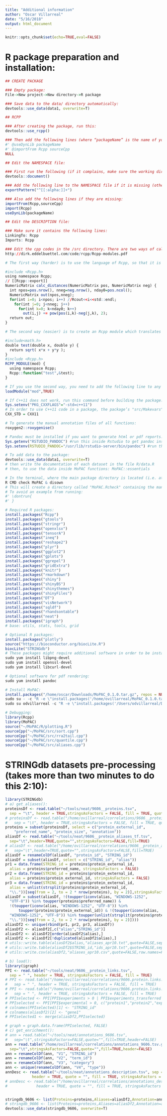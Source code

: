 ```yaml
---
title: "Additional information"
author: "Oscar Villarreal"
date: "5/16/2018"
output: html_document
---
```


```r
knitr::opts_chunk$set(echo=TRUE,eval=FALSE)
```

# R package preparation and installation:

```r
## CREATE PACKAGE

### Empty package:
File->New project->New directory->R package

### Save data to the data/ directory automatically:
devtools::use_data(data1, overwrite=T)

## RCPP

### After creating the package, run this:
devtools::use_rcpp()

### Then add the following lines (where “packageName” is the name of your package) in any R script which is inside the R/ directory (e.g. main.R):
#' @useDynLib packageName
#' @importFrom Rcpp sourceCpp
NULL

## Edit the NAMESPACE file:

### First run the following (if it complains, make sure the working directory is set to the package directory, delete the NAMESPACE file and retry):
devtools::document()

### Add the following line to the NAMESPACE file if it is missing (otherwise the files in the R/ directory will not load):
exportPattern("^[[:alpha:]]+")

### Also add the following lines if they are missing:
importFrom(Rcpp,sourceCpp)
import(Rcpp)
useDynLib(packageName)

## Edit the DESCRIPTION file:

### Make sure it contains the following lines:
LinkingTo: Rcpp
Imports: Rcpp

### Edit the cpp codes in the /src directory. There are two ways of calling cpp code from an R script:
http://dirk.eddelbuettel.com/code/rcpp/Rcpp-modules.pdf 

# The first way (harder) is to use the language of Rcpp, so that it is automatically exported to any R script, for example in the following program:

#include <Rcpp.h>
using namespace Rcpp;
// [[Rcpp::export]]
NumericMatrix calc_distances(NumericMatrix pos, NumericMatrix neg) {
  int npos=pos.nrow(), nneg=neg.nrow(), nday0=pos.ncol();
  NumericMatrix out(npos,nneg);
  for(int i=0; i<npos; i++) //Rcout<<i<<std::endl;
    for(int j=0; j<nneg; j++)
      for(int k=0; k<nday0; k++)
        out(i,j) += pow(pos(i,k)-neg(j,k), 2);
  return out;
}

# The second way (easier) is to create an Rcpp module which translates specific functions to the language of Rcpp automatically (i.e. the function which you can call from any R script), for example in the following program:

#include<math.h>
double test(double x, double y) {
  return sqrt( x*x + y*y );
}
#include <Rcpp.h>
RCPP_MODULE(mod) {
  using namespace Rcpp;
  Rcpp::function("test",&test);
}

# If you use the second way, you need to add the following line to any R script which is inside the R/ directory (e.g. main.R):
loadModule("mod",TRUE)

# If C++11 does not work, run this command before building the package:
Sys.setenv("PKG_CXXFLAGS"="-std=c++11")
# In order to use C++11 code in a package, the package’s "src/Makevars"" file (or src/Makevars.win on Windows) should include the line (http://web.mit.edu/r_v3.3.1/R-exts.pdf):
CXX_STD = CXX11

# To generate the manual annotation files of all functions:
roxygen2::roxygenise()

# Pandoc must be installed if you want to generate html or pdf reports. Rstudio already comes with pandoc installed; but if you want to use MoPAC in R outside of Rstudio, you need to either install pandoc (sudo yum install pandoc) or set the path to the Rstudio installation of pandoc:
Sys.getenv("RSTUDIO_PANDOC") #run this inside Rstudio to get pandoc installation of Rstudio
Sys.setenv(RSTUDIO_PANDOC="/usr/lib/rstudio-server/bin/pandoc") #run this in R before calling MoPAC

# To add data to the package:
devtools::use_data(data1, overwrite=T)
# then write the documentation of each dataset in the file R/data.R
# then, to use the data inside MoPAC functions: MoPAC::essentials

# In the terminal, where the main package directory is located (i.e. at ../MoPAC) run:
R CMD check MoPAC & disown
# This will create a directory called "MoPAC.Rcheck" containing the manual pdf.
# To avoid an example from running:
#' \dontrun{
#' }

# Required R packages:
install.packages("Rcpp")
install.packages("gtools")
install.packages("stringr")
install.packages("openxlsx")
install.packages("tensorA")
install.packages("ineq")
install.packages("reshape2")
install.packages("plyr")
install.packages("ggplot2")
install.packages("gplots")
install.packages("ggrepel")
install.packages("gridExtra")
install.packages("knitr")
install.packages("rmarkdown")
install.packages("shiny")
install.packages("shinyBS")
install.packages("shinythemes")
install.packages("shinyFiles")
install.packages("DT")
install.packages("visNetwork")
install.packages("sqldf")
install.packages("rhandsontable")
install.packages("neat")
install.packages("igraph")
# base: utils, stats, tools, grid

# Optional R packages:
install.packages("plotly")
source("https://bioconductor.org/biocLite.R")
biocLite("STRINGdb")
# These packages might require additional software in order to be installed, which is why I did not put them in the required list:
sudo yum install libpng-devel
sudo yum install openssl-devel
sudo yum install libcurl-devel

# Optional software for pdf rendering:
sudo yum install pandoc

# Install MoPAC:
install.packages("/home/oscar/Downloads/MoPAC_0.1.0.tar.gz", repos = NULL, type="source")
sudo su - -c "R -e \"install.packages('/home/ovillarreal/MoPAC_0.1.0.tar.gz',repos=NULL,type='source')\""
sudo su odvillarreal -c "R -e \"install.packages('/Users/odvillarreal/Documents/feb4/MoPAC_0.3.0.tar.gz',repos=NULL,type='source')\""

# Debugging:
library(Rcpp)
library(MoPAC)
source("~/MoPAC/R/plotting.R")
sourceCpp("~/MoPAC/src/sort.cpp")
sourceCpp("~/MoPAC/src/rra2tail.cpp")
sourceCpp("~/MoPAC/src/quantile.cpp")
sourceCpp("~/MoPAC/src/aliases.cpp")

```

# STRINGdb datasets pre-processing (takes more than two minutes to do this 2:10):

```r
library(STRINGdb)
# a) get_aliases():
proteinsDf <- read.table("~/tools/neat/9606__proteins.tsv",
  sep = "\t", header = TRUE,stringsAsFactors = FALSE, fill = TRUE, quote="")
# proteinsDf <- read.table("/home/ovillarreal/correlations/9606__proteins.tsv.gz", 
#   sep = "\t", header = TRUE,stringsAsFactors = FALSE, fill = TRUE, quote="")
proteins = subset(proteinsDf, select = c("protein_external_id", 
    "preferred_name", "protein_size", "annotation"))
aliasDf <- read.table("~/tools/neat/9606__protein_aliases_tf.tsv",
  sep="\t",header=TRUE,quote="",stringsAsFactors=FALSE,fill=TRUE)
# aliasDf <- read.table("/home/ovillarreal/correlations/9606__protein_aliases_tf.tsv.gz",
#   sep="\t",header=TRUE,quote="",stringsAsFactors=FALSE,fill=TRUE)
aliasDf = renameColDf(aliasDf, "protein_id", "STRING_id")
aliasDf = subset(aliasDf, select = c("STRING_id", "alias"))
pr1 = data.frame(STRING_id = proteins$protein_external_id,
  alias = proteins$preferred_name, stringsAsFactors = FALSE)
pr2 = data.frame(STRING_id = proteins$protein_external_id,
  alias = proteins$protein_external_id, stringsAsFactors = FALSE)
pr3 = data.frame(STRING_id = proteins$protein_external_id,
  alias = unlist(strsplit(proteins$protein_external_id,
  "\\."))[seq(from = 2, to = 2 * nrow(proteins), by = 2)],stringsAsFactors = FALSE)
aliasDf = subset(aliasDf, !(toupper(iconv(alias, "WINDOWS-1252", 
  "UTF-8")) %in% toupper(proteins$preferred_name)) & 
  !(toupper(iconv(alias, "WINDOWS-1252", "UTF-8")) %in% 
      toupper(proteins$protein_external_id)) & !(toupper(iconv(alias, 
  "WINDOWS-1252", "UTF-8")) %in% toupper(unlist(strsplit(proteins$protein_external_id, 
  "\\."))[seq(from = 2, to = 2 * nrow(proteins), by = 2)])))
aliasDf2 <- unique(rbind(pr1, pr2, pr3, aliasDf))
aliasDf2 <- aliasDf2[,c("alias","STRING_id")]
aliasDf2 <- aliasDf2[order(aliasDf2$alias),]
aliasDf2 <- aliasDf2[!duplicated(aliasDf2$alias),]
# utils::write.table(aliasDf2$alias,"aliases_apr10.txt",quote=FALSE,sep='\t',row.names=FALSE,col.names=FALSE)
# utils::write.table(aliasDf2$STRING_id,"ids_apr10.txt",quote=FALSE,sep='\t',row.names=FALSE,col.names=FALSE)
# utils::write.csv(aliasDf2,"aliases_apr10.csv",quote=FALSE,row.names=FALSE)

# b) load():
library(igraph)
PPI <- read.table("~/tools/neat/9606__protein_links.tsv", 
  sep = " ", header = TRUE, stringsAsFactors = FALSE, fill = TRUE)
# PPI <- read.table("/home/ovillarreal/correlations/9606.protein.links.full.v11.0.txt.gz",
#   sep = " ", header = TRUE, stringsAsFactors = FALSE, fill = TRUE)
# PPI <- read.table("/home/ovillarreal/correlations/9606.protein.links.detailed.v11.0.txt.gz",
#   sep = " ", header = TRUE, stringsAsFactors = FALSE, fill = TRUE)
# PPIselected <- PPI[PPI$experiments > 0 | PPI$experiments_transferred > 0, c("protein1","protein2","experiments","experiments_transferred")]
# PPIselected <- PPI[PPI$experimental > 0, c("protein1","protein2","experimental")]
# colnames(PPIselected)[1] <- "STRING_id"
# colnames(aliasDf2)[2] <- "gene1"
# PPIselected1 <- merge(aliasDf2,PPIselected)

# graph = graph.data.frame(PPIselected, FALSE)
# c) get_enrichment():
# ann = read.table("~/tools/neat/annotations_9606.tsv",
#   sep="\t",stringsAsFactors=FALSE,quote="",fill=TRUE,header=FALSE)
ann = read.table("/home/ovillarreal/correlations/annotations_9606.tsv.gz",
  sep="\t",stringsAsFactors=FALSE,quote="",fill=TRUE,header=FALSE)
ann = renameColDf(ann, "V1", "STRING_id")
ann = renameColDf(ann, "V2", "term_id")
ann = renameColDf(ann, "V3", "category")
ann <- unique(renameColDf(ann, "V4", "type"))
annDesc <- read.table("~/tools/neat/annotations_description.tsv", sep = "\t",
            header = TRUE, quote = "", fill = TRUE, stringsAsFactors = FALSE)
# annDesc <- read.table("/home/ovillarreal/correlations/annotations_description.tsv.gz", sep = "\t", 
#             header = TRUE, quote = "", fill = TRUE, stringsAsFactors = FALSE)


stringdb_9606 <- list(Proteins=proteins,Aliases=aliasDf2,Annotation=ann,Description=annDesc,PPI=PPI)
# stringdb_9606 <- list(Proteins=proteins,Aliases=aliasDf2,Annotation=ann,Description=annDesc,Graph=graph)
devtools::use_data(stringdb_9606, overwrite=T)
```











